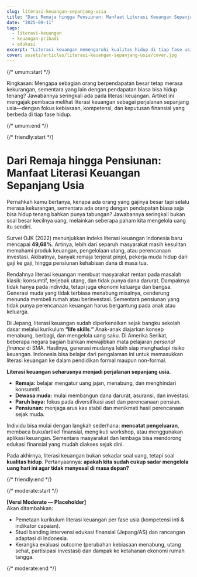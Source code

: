 ```yaml
---
slug: literasi-keuangan-sepanjang-usia
title: "Dari Remaja hingga Pensiunan: Manfaat Literasi Keuangan Sepanjang Usia"
date: "2025-09-11"
tags:
  - literasi-keuangan
  - keuangan-pribadi
  - edukasi
excerpt: "Literasi keuangan memengaruhi kualitas hidup di tiap fase usia—dari remaja, dewasa muda, paruh baya, hingga pensiunan."
cover: assets/articles/literasi-keuangan-sepanjang-usia/cover.jpg
---
```


{/* umum:start */}

Ringkasan: Mengapa sebagian orang berpendapatan besar tetap merasa kekurangan, sementara yang lain dengan pendapatan biasa bisa hidup tenang? Jawabannya seringkali ada pada literasi keuangan. Artikel ini mengajak pembaca melihat literasi keuangan sebagai perjalanan sepanjang usia—dengan fokus kebiasaan, kompetensi, dan keputusan finansial yang berbeda di tiap fase hidup.

{/* umum:end */}

{/* friendly:start */}

# Dari Remaja hingga Pensiunan: Manfaat Literasi Keuangan Sepanjang Usia

Pernahkah kamu bertanya, kenapa ada orang yang gajinya besar tapi selalu merasa kekurangan, sementara ada orang dengan pendapatan biasa saja bisa hidup tenang bahkan punya tabungan? Jawabannya seringkali bukan soal besar kecilnya uang, melainkan seberapa paham kita mengelola uang itu sendiri.

Survei OJK (2022) menunjukkan indeks literasi keuangan Indonesia baru mencapai **49,68%**. Artinya, lebih dari separuh masyarakat masih kesulitan memahami produk keuangan, pengelolaan utang, atau perencanaan investasi. Akibatnya, banyak remaja terjerat pinjol, pekerja muda hidup dari gaji ke gaji, hingga pensiunan kehabisan dana di masa tua.

Rendahnya literasi keuangan membuat masyarakat rentan pada masalah klasik: konsumtif, terjebak utang, dan tidak punya dana darurat. Dampaknya tidak hanya pada individu, tetapi juga ekonomi keluarga dan bangsa. Generasi muda yang tidak terbiasa menabung misalnya, cenderung menunda membeli rumah atau berinvestasi. Sementara pensiunan yang tidak punya perencanaan keuangan harus bergantung pada anak atau keluarga.

Di Jepang, literasi keuangan sudah diperkenalkan sejak bangku sekolah dasar melalui kurikulum **“life skills.”** Anak-anak diajarkan konsep menabung, berbagi, dan mengelola uang saku. Di Amerika Serikat, beberapa negara bagian bahkan mewajibkan mata pelajaran _personal finance_ di SMA. Hasilnya, generasi mudanya lebih siap menghadapi risiko keuangan. Indonesia bisa belajar dari pengalaman ini untuk memasukkan literasi keuangan ke dalam pendidikan formal maupun non-formal.

**Literasi keuangan seharusnya menjadi perjalanan sepanjang usia.**

- **Remaja:** belajar mengatur uang jajan, menabung, dan menghindari konsumtif.
- **Dewasa muda:** mulai membangun dana darurat, asuransi, dan investasi.
- **Paruh baya:** fokus pada diversifikasi aset dan perencanaan pensiun.
- **Pensiunan:** menjaga arus kas stabil dan menikmati hasil perencanaan sejak muda.

Individu bisa mulai dengan langkah sederhana: **mencatat pengeluaran**, membaca buku/artikel finansial, mengikuti workshop, atau menggunakan aplikasi keuangan. Sementara masyarakat dan lembaga bisa mendorong edukasi finansial yang mudah diakses sejak dini.

Pada akhirnya, literasi keuangan bukan sekadar soal uang, tetapi soal **kualitas hidup**. Pertanyaannya: **apakah kita sudah cukup sadar mengelola uang hari ini agar tidak menyesal di masa depan?**

{/* friendly:end */}

{/* moderate:start */}

**[Versi Moderate — Placeholder]**  
Akan ditambahkan:

- Pemetaan kurikulum literasi keuangan per fase usia (kompetensi inti & indikator capaian).
- Studi banding intervensi edukasi finansial (Jepang/AS) dan rancangan adaptasi di Indonesia.
- Kerangka evaluasi outcome (perubahan kebiasaan menabung, utang sehat, partisipasi investasi) dan dampak ke ketahanan ekonomi rumah tangga.

{/* moderate:end */}

